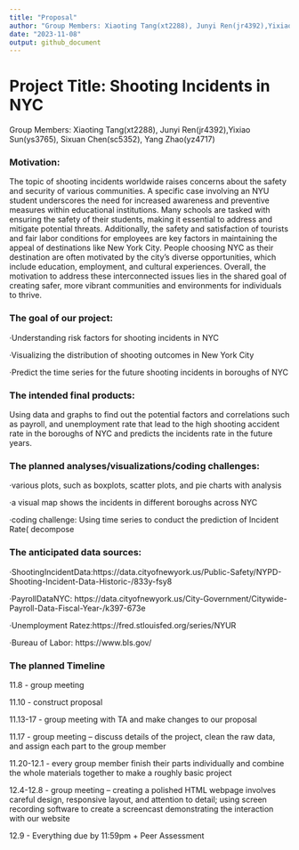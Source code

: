 ```yaml
---
title: "Proposal"
author: "Group Members: Xiaoting Tang(xt2288), Junyi Ren(jr4392),Yixiao Sun(ys3765), Sixuan Chen(sc5352), Yang Zhao(yz4717)"
date: "2023-11-08"
output: github_document
---
```


# Project Title: Shooting Incidents in NYC

Group Members: Xiaoting Tang(xt2288), Junyi Ren(jr4392),Yixiao Sun(ys3765), Sixuan Chen(sc5352), Yang Zhao(yz4717)

### Motivation:

The topic of shooting incidents worldwide raises concerns about the safety and security of various communities. A specific case involving an NYU student underscores the need for increased awareness and preventive measures within educational institutions. Many schools are tasked with ensuring the safety of their students, making it essential to address and mitigate potential threats. Additionally, the safety and satisfaction of tourists and fair labor conditions for employees are key factors in maintaining the appeal of destinations like New York City. People choosing NYC as their destination are often motivated by the city's diverse opportunities, which include education, employment, and cultural experiences. Overall, the motivation to address these interconnected issues lies in the shared goal of creating safer, more vibrant communities and environments for individuals to thrive.

### The goal of our project:
·Understanding risk factors for shooting incidents in NYC

·Visualizing the distribution of shooting outcomes in New York City

·Predict the time series for the future shooting incidents in boroughs of NYC

### The intended final products:
Using data and graphs to find out the potential factors and correlations such as payroll, and unemployment rate that lead to the high shooting accident rate in the boroughs of NYC and predicts the incidents rate in the future years.

### The planned analyses/visualizations/coding challenges:
·various plots, such as boxplots, scatter plots, and pie charts with analysis

·a visual map shows the incidents in different boroughs across NYC

·coding challenge:  Using time series to conduct the prediction of Incident Rate( decompose

### The anticipated data sources:
·ShootingIncidentData:https://data.cityofnewyork.us/Public-Safety/NYPD-Shooting-Incident-Data-Historic-/833y-fsy8

·PayrollDataNYC: https://data.cityofnewyork.us/City-Government/Citywide-Payroll-Data-Fiscal-Year-/k397-673e

·Unemployment Ratez:https://fred.stlouisfed.org/series/NYUR

·Bureau of Labor: https://www.bls.gov/

### The planned Timeline
11.8 - group meeting

11.10 - construct proposal

11.13-17 - group meeting with TA and make changes to our proposal

11.17 - group meeting – discuss details of the project, clean the raw data, and assign each part to the group member

11.20-12.1 - every group member finish their parts individually and combine the whole materials together to make a roughly basic project

12.4-12.8 - group meeting – creating a polished HTML webpage involves careful design, responsive layout, and attention to detail; using screen recording software to create a screencast demonstrating the interaction with our website

12.9 - Everything due by 11:59pm + Peer Assessment




